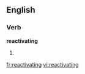 ==English==

===Verb===
'''reactivating'''

# {{third-person singular of|[[reactivate]]}}

[[fr:reactivating]]
[[vi:reactivating]]